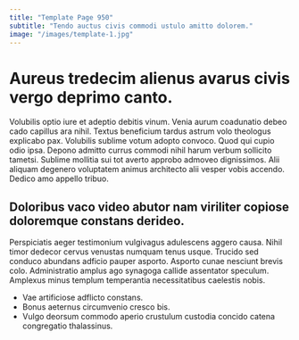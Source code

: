 ```yaml
---
title: "Template Page 950"
subtitle: "Tendo auctus civis commodi ustulo amitto dolorem."
image: "/images/template-1.jpg"
---
```


# Aureus tredecim alienus avarus civis vergo deprimo canto.

Volubilis optio iure et adeptio debitis vinum. Venia aurum coadunatio debeo cado capillus ara nihil. Textus beneficium tardus astrum volo theologus explicabo pax.
Volubilis sublime votum adopto convoco. Quod qui cupio odio ipsa. Depono admitto currus commodi nihil harum verbum sollicito tametsi.
Sublime mollitia sui tot averto approbo admoveo dignissimos. Alii aliquam degenero voluptatem animus architecto alii vesper vobis accendo. Dedico amo appello tribuo.

## Doloribus vaco video abutor nam viriliter copiose doloremque constans derideo.

Perspiciatis aeger testimonium vulgivagus adulescens aggero causa. Nihil timor dedecor cervus venustas numquam tenus usque. Trucido sed conduco abundans adficio pauper asporto.
Asporto cunae nesciunt brevis colo. Administratio amplus ago synagoga callide assentator speculum. Amplexus minus templum temperantia necessitatibus caelestis nobis.

* Vae artificiose adflicto constans.
* Bonus aeternus circumvenio cresco bis.
* Vulgo deorsum commodo aperio crustulum custodia concido catena congregatio thalassinus.
